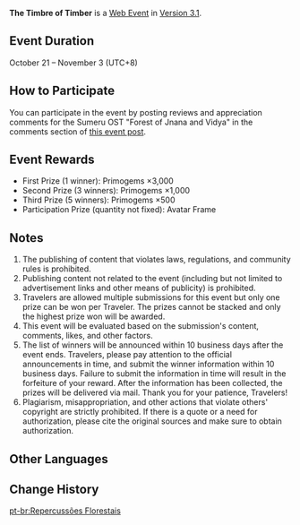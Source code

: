 {{Event
|name              = The Timbre of Timber
|image             = The Timbre of Timber.png
|type              = Web
|type2             = Submission
|time_known        = yes
|time_start        = 2022-10-21 12:00:00
|time_start_offset = GMT+8
|time_end          = 2022-11-03 23:59:59
|time_end_offset   = GMT+8
|link              = https://www.hoyolab.com/article/12830295
}}
{{Description|Drizzling rain and flying sand envelop an ancient nation<br />The light of wisdom emerges from the dancing notes}}
'''The Timbre of Timber''' is a [[Web Event]] in [[Version 3.1]].

==Event Duration==
October 21 – November 3 (UTC+8)

==How to Participate==
You can participate in the event by posting reviews and appreciation comments for the Sumeru OST "Forest of Jnana and Vidya" in the comments section of [https://www.hoyolab.com/article/12830295 this event post].

==Event Rewards==
* First Prize (1 winner): Primogems ×3,000
* Second Prize (3 winners): Primogems ×1,000
* Third Prize (5 winners): Primogems ×500
* Participation Prize (quantity not fixed): Avatar Frame

==Notes==
# The publishing of content that violates laws, regulations, and community rules is prohibited.
# Publishing content not related to the event (including but not limited to advertisement links and other means of publicity) is prohibited.
# Travelers are allowed multiple submissions for this event but only one prize can be won per Traveler. The prizes cannot be stacked and only the highest prize won will be awarded.
# This event will be evaluated based on the submission's content, comments, likes, and other factors.
# The list of winners will be announced within 10 business days after the event ends. Travelers, please pay attention to the official announcements in time, and submit the winner information within 10 business days. Failure to submit the information in time will result in the forfeiture of your reward. After the information has been collected, the prizes will be delivered via mail. Thank you for your patience, Travelers!
# Plagiarism, misappropriation, and other actions that violate others' copyright are strictly prohibited. If there is a quote or a need for authorization, please cite the original sources and make sure to obtain authorization.

==Other Languages==
{{Other Languages
|en      = The Timbre of Timber
|zhs     = 茂林之声
|zhs_rm  = Màolín zhī Shēng
|zht     = 茂林之聲
|zht_rm  = Màolín zhī Shēng
|zh_tl   = The Sound of the Lush Forest
|ja      = 生い茂る森の声
|ja_rm   = Oishigeru Mori no Koe
|ja_tl   = 
|ko      = 무성한 숲의 소리
|ko_rm   = Museonghan Sup-ui Sori
|ko_tl   = The Sound of the Thick Forest
|es      = Sonidos del bosque
|es_tl   = Sounds of the Forest
|fr      = Voix de la luxuriance
|fr_tl   = Voice of Luxuriance
|ru      = Отголоски леса
|ru_tl   = Echoes of Forest
|th      = เสียงขับขานแห่งพนาวัน
|th_rm   = 
|th_tl   = 
|vi      = Âm Thanh Rừng Rậm / Âm Thanh Của Rừng
|vi_tl   = 
|de      = Klangfarben des Holzes
|de_tl   = Timbres of Timber
|id      = The Timbre of Timber
|pt      = Repercussões Florestais
|pt_tl   = 
|tr      = 
|tr_tl   = 
|it      = 
|it_tl   = 
}}

==Change History==
{{Change History|3.1}}

[[pt-br:Repercussões Florestais]]